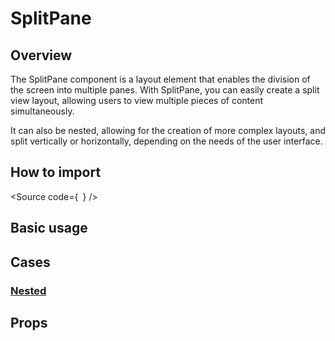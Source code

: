 

<Meta of={Stories} />

<H1>SplitPane</H1>

<H2>Overview</H2>

The SplitPane component is a layout element that enables the division of the screen into multiple panes.
With SplitPane, you can easily create a split view layout, allowing users to view multiple pieces of content simultaneously.

It can also be nested, allowing for the creation of more complex layouts, and split vertically or horizontally, depending on the needs of the user interface.

<H2>How to import</H2>

<Source
  code={`
`}
/>

<H2>Basic usage</H2>

<Canvas of={Stories.Base} />

<H2>Cases</H2>

### [Nested](#nested)

<Canvas of={CaseStories.Nested} />

<H2>Props</H2>

<ArgTypes of={Stories} />
